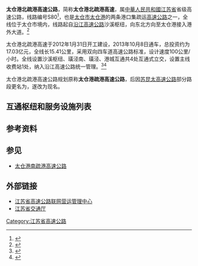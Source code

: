 {{中国高速公路信息框
| 省名 = 苏
| 编号 = S80
| 名称 = 太仓港北疏港高速公路
| 照片 = 
| 照片宽度 = 
| 照片标题 = 
| 地图 = 
| 地图宽度 = 
| 地图标题 = 
<!-- 基本信息 -->
| 路线简称 = 太仓港北疏港
| 始建日期 = 2012年1月31日
| 最近通车日期 = 2013年10月8日
| 已通车里程 = 15.41
| 起点 = 太仓港
| 终点 = 沙溪枢纽
| 运营方 = 
<!-- 公路设施 -->
| 车道数 = 4
| 出口处数 = 3 
| 服务区数 = 0
| 停车区数 = 0
| 管理中心数 = 
| 主要桥梁 = 
| 主要隧道 = 无
<!-- 路网信息 -->
| 主线 = 
| 支线 = 
| 并行线 = 
| 共用编号 = 
}}
'''太仓港北疏港高速公路'''，简称'''太仓港北疏港高速'''，属[[中華人民共和國|中華人民共和國]][[江苏省|江苏省]]省级高速公路，线路编号S80<ref>{{Cite web |url=http://www.jscd.gov.cn/art/2010/7/21/art_11028_461281.html |title=江苏省高速公路命名和编号对照表 |access-date=2015-01-25 |archive-date=2013-05-31 |archive-url=https://web.archive.org/web/20130531102246/http://www.jscd.gov.cn/art/2010/7/21/art_11028_461281.html |dead-url=no }}</ref>，也是[[太仓市|太仓市]][[太仓港|太仓港]]的两条港口集疏运[[高速公路|高速公路]]之一，全线位于太仓市境内，线路起自[[沿江高速公路|沿江高速公路]]沙溪枢纽，向东北方向至太仓港接入港外大道。<ref>{{Cite web |url = http://news.2500sz.com/xwfbh/fbhhg/2013/10/8/2161498.shtml |title = 太仓港疏港高速公路建成通车新闻发布会 |date = 2013-10-08 |publisher = 苏州新闻发布 |language = zh-cn |accessdate = 2015-01-25 |deadurl = yes |archiveurl = https://web.archive.org/web/20140219031147/http://news.2500sz.com/xwfbh/fbhhg/2013/10/8/2161498.shtml |archivedate = 2014-02-19 }}</ref>

太仓港北疏港高速于2012年1月31日开工建设，2013年10月8日通车，总投资约为17.03亿元，全线长15.41公里，采用双向四车道高速公路标准，设计速度100公里/小时。全线设置沙溪枢纽、璜泾南、璜泾、港城互通共4处互通式立交，设置主线收费站1处，纳入沿江高速公路统一管理。<ref>{{Cite web |url = http://www.moc.gov.cn/st2010/jiangsu/js_tupianbd/201202/t20120201_1189701.html |title = 太仓港疏港高速公路开工仪式隆重举行 |date = 2012-02-01 |publisher = 江苏省交通厅 |language = zh-cn |accessdate = 2015-01-25 |deadurl = yes |archiveurl = https://web.archive.org/web/20160304130206/http://www.moc.gov.cn/st2010/jiangsu/js_tupianbd/201202/t20120201_1189701.html |archivedate = 2016-03-04 }}</ref><ref>{{cite news|language =zh-cn|author =李子夜|coauthors =|url =http://sz.xinhuanet.com/2013-10/09/c_117630435.htm|title =苏州太仓港疏港高速公路今通车|publisher =新华网|date =2013-10-09|accessdate =2015-01-25|deadurl =yes|archiveurl =https://web.archive.org/web/20160822181129/http://sz.xinhuanet.com/2013-10/09/c_117630435.htm|archivedate =2016-08-22}}</ref>

太仓港北疏港高速公路规划原称'''太仓港疏港高速公路'''，后因[[苏昆太高速公路|苏昆太高速公路]]部分路段更名为{{China Expwy Name|S81|P=Jiangsu}}，遂改为现名。

== 互通枢纽和服务设施列表 ==
{{Start expwy exit box|place=1}}
{{Expwy exit item|place=太仓市|place rows=6|type=H|index=1|name=沙溪|alias=|dist start=|dist end=|highway connection={{China Expwy Name|G15}}<br/>{{China Expwy Name|G4221}}|state=|comment=}}
{{Expwy exit item|type=E|index=7|name=璜泾南|alias=|dist start=|dist end=|road connection=陆璜公路|state=|comment=太仓港方向出，沙溪方向入}}
{{Expwy exit item|type=T|index=9|name=太仓港主线|alias=|dist start=|dist end=|state=|comment=}}
{{Expwy exit item|type=E|index=9|name=璜泾|alias=|dist start=|dist end=|road connection={{中国省道名|338|P=江苏}}|state=|comment=}}
{{Expwy exit item|type=E|index=|name=港城|alias=|dist start=|dist end=|road connection=滨江大道|state=|comment=免费路段}}
{{Expwy exit item|type=M|index=|name=|alias=|dist start=|dist end=|road connection=港外大道|state=|comment=免费路段}}
{{End expwy exit box|place=1}}

==参考资料==
{{reflist}}
==参见==
*[[太仓港南疏港高速公路|太仓港南疏港高速公路]]

==外部链接==
*[http://www.jenomc.com 江苏省高速公路联网营运管理中心]{{Wayback|url=http://www.jenomc.com/ |date=20200804195609 }}
*[https://web.archive.org/web/20150203173318/http://www.jscd.gov.cn/ 江苏省交通厅]

{{江苏省高速公路}}

[[Category:江苏省高速公路|Category:江苏省高速公路]]